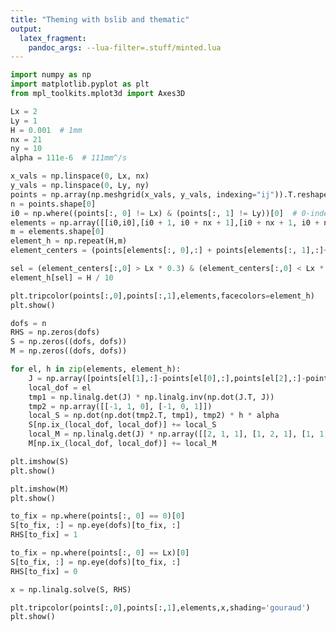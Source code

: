 ```yaml
---
title: "Theming with bslib and thematic"
output: 
  latex_fragment:
    pandoc_args: --lua-filter=.stuff/minted.lua
---
```


```python
import numpy as np
import matplotlib.pyplot as plt
from mpl_toolkits.mplot3d import Axes3D

Lx = 2
Ly = 1
H = 0.001  # 1mm
nx = 21
ny = 10
alpha = 111e-6  # 111mm^/s

x_vals = np.linspace(0, Lx, nx)
y_vals = np.linspace(0, Ly, ny)
points = np.array(np.meshgrid(x_vals, y_vals, indexing="ij")).T.reshape(-1, 2)
n = points.shape[0]
i0 = np.where((points[:, 0] != Lx) & (points[:, 1] != Ly))[0]  # 0-index
elements = np.array([[i0,i0],[i0 + 1, i0 + nx + 1],[i0 + nx + 1, i0 + nx]]).T.reshape(-1, 3)
m = elements.shape[0]
element_h = np.repeat(H,m)
element_centers = (points[elements[:, 0],:] + points[elements[:, 1],:]+points[elements[:, 2],:]) / 3

sel = (element_centers[:,0] > Lx * 0.3) & (element_centers[:,0] < Lx * 0.7) & (element_centers[:,1] > Ly * 0.5)
element_h[sel] = H / 10

plt.tripcolor(points[:,0],points[:,1],elements,facecolors=element_h)
plt.show()

dofs = n
RHS = np.zeros(dofs)
S = np.zeros((dofs, dofs))
M = np.zeros((dofs, dofs))

for el, h in zip(elements, element_h):
    J = np.array([points[el[1],:]-points[el[0],:],points[el[2],:]-points[el[0],:]])
    local_dof = el
    tmp1 = np.linalg.det(J) * np.linalg.inv(np.dot(J.T, J))
    tmp2 = np.array([[-1, 1, 0], [-1, 0, 1]])
    local_S = np.dot(np.dot(tmp2.T, tmp1), tmp2) * h * alpha
    S[np.ix_(local_dof, local_dof)] += local_S
    local_M = np.linalg.det(J) * np.array([[2, 1, 1], [1, 2, 1], [1, 1, 2]]) / 24
    M[np.ix_(local_dof, local_dof)] += local_M

plt.imshow(S)
plt.show()

plt.imshow(M)
plt.show()

to_fix = np.where(points[:, 0] == 0)[0]
S[to_fix, :] = np.eye(dofs)[to_fix, :]
RHS[to_fix] = 1

to_fix = np.where(points[:, 0] == Lx)[0]
S[to_fix, :] = np.eye(dofs)[to_fix, :]
RHS[to_fix] = 0

x = np.linalg.solve(S, RHS)

plt.tripcolor(points[:,0],points[:,1],elements,x,shading='gouraud')
plt.show()
```
